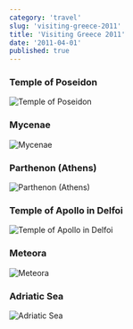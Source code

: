 ```yaml
---
category: 'travel'
slug: 'visiting-greece-2011'
title: 'Visiting Greece 2011'
date: '2011-04-01'
published: true
---
```


### Temple of Poseidon⁩

![Temple of Poseidon⁩](./images/poseidon⁩.jpeg)

### Mycenae ⁩

![Mycenae](./images/mycenae.jpeg)

### Parthenon⁩ (⁨Athens⁩)

![Parthenon⁩ (⁨Athens⁩)](./images/parthenon.jpg)

### Temple of Apollo⁩ in Delfoi

![Temple of Apollo⁩ in Delfoi](./images/apollo.jpg)

### Meteora

![Meteora](./images/meteora.jpg)

### Adriatic Sea

![Adriatic Sea](./images/adriatic.jpg)
